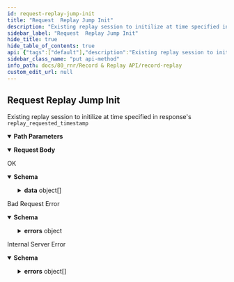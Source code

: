```yaml
---
id: request-replay-jump-init
title: "Request  Replay Jump Init"
description: "Existing replay session to initilize at time specified in response's `replay_requested_timestamp`"
sidebar_label: "Request  Replay Jump Init"
hide_title: true
hide_table_of_contents: true
api: {"tags":["default"],"description":"Existing replay session to initilize at time specified in response's `replay_requested_timestamp`","requestBody":{"content":{"application/json":{"schema":{"type":"object","properties":{"replay_requested_timestamp":{"description":"Mandatory field of replay start time","type":"string"}},"required":["replay_requested_timestamp"],"example":{"replay_requested_timestamp":"2023-06-13T01:00:00Z"}}}}},"parameters":[{"name":"replayid","in":"path","description":"ID of replay to jump replay start time","schema":{"type":"string"},"required":true,"example":"ab076d0a-31b5-41b5-84f9-5188895dea13"}],"responses":{"200":{"description":"OK","content":{"application/json":{"schema":{"type":"object","properties":{"data":{"type":"array","items":{"type":"object","properties":{"id":{"type":"string"},"created_at":{"type":"string"},"updated_at":{"type":"string"},"status":{"type":"string"},"display_status":{"type":"string"},"replay_start_timestamp":{"type":"string"},"replay_end_timestamp":{"type":"string"},"replay_last_timestamp":{"type":"string"}}}},"sent_at":{"type":"string"}}},"example":{"data":[{"id":"ab076d0a-31b5-41b5-84f9-5188895dea13","created_at":"2023-06-15T18:42:11.709957+00:00","updated_at":"2023-06-15T18:52:03.540681+00:00","status":"NONE","display_status":"REPLAY_INIT_REQUESTED","replay_start_timestamp":"2023-06-13T00:00:00Z","replay_end_timestamp":"2023-06-13T03:00:00Z","replay_last_timestamp":"2023-06-13T01:00:00Z"}],"sent_at":"2023-06-15T18:52:03Z"}}}},"400":{"description":"Bad Request Error","content":{"application/json":{"schema":{"type":"object","properties":{"sent_at":{"type":"string"},"errors":{"type":"object","properties":{"message":{"type":"string"}}}}},"example":{"sent_at":"2023-06-15T18:48:12Z","errors":[{"message":"Session id 'ab076d0a-31b5-41b5-84f9-5188895dea13'  doesn't exist"}]}}}},"500":{"description":"Internal Server Error","content":{"application/json":{"schema":{"type":"object","properties":{"sent_at":{"type":"string"},"errors":{"type":"array","items":{"type":"object","properties":{"message":{"type":"string"}}}}}},"example":{"sent_at":"2023-06-15T18:43:30Z","errors":[{"message":"service is not yet ready"}]}}}}},"method":"put","path":"/v1/replay/{replayid}/init","servers":[{"url":"http://rnr.dev2.ar2","description":"Default server"}],"jsonRequestBodyExample":{"replay_requested_timestamp":"2023-06-13T01:00:00Z"},"info":{"title":"Record & Replay","version":"1.0.0","description":"API for record & replay service"},"postman":{"name":"Request  Replay Jump Init","description":{"content":"Existing replay session to initilize at time specified in response's `replay_requested_timestamp`","type":"text/plain"},"url":{"path":["v1","replay",":replayid","init"],"host":["{{baseUrl}}"],"query":[],"variable":[{"disabled":false,"description":{"content":"(Required) ID of replay to jump replay start time","type":"text/plain"},"type":"any","value":"","key":"replayid"}]},"header":[{"key":"Content-Type","value":"application/json"},{"key":"Accept","value":"application/json"}],"method":"PUT","body":{"mode":"raw","raw":"\"\"","options":{"raw":{"language":"json"}}}}}
sidebar_class_name: "put api-method"
info_path: docs/80_rnr/Record & Replay API/record-replay
custom_edit_url: null
---
```



## Request  Replay Jump Init



Existing replay session to initilize at time specified in response's `replay_requested_timestamp`

<details style={{"marginBottom":"1rem"}} data-collapsed={false} open={true}><summary style={{}}><strong>Path Parameters</strong></summary><div><ul><ParamsItem className={"paramsItem"} param={{"name":"replayid","in":"path","description":"ID of replay to jump replay start time","schema":{"type":"string"},"required":true,"example":"ab076d0a-31b5-41b5-84f9-5188895dea13"}}></ParamsItem></ul></div></details><MimeTabs><TabItem label={"application/json"} value={"application/json-schema"}><details style={{}} data-collapsed={false} open={true}><summary style={{"textAlign":"left"}}><strong>Request Body</strong></summary><div style={{"textAlign":"left","marginLeft":"1rem"}}></div><ul style={{"marginLeft":"1rem"}}><SchemaItem collapsible={false} name={"replay_requested_timestamp"} required={true} deprecated={undefined} schemaDescription={"Mandatory field of replay start time"} schemaName={"string"} qualifierMessage={undefined} defaultValue={undefined}></SchemaItem></ul></details></TabItem></MimeTabs><div><ApiTabs><TabItem label={"200"} value={"200"}><div>

OK

</div><div><MimeTabs schemaType={"response"}><TabItem label={"application/json"} value={"application/json"}><SchemaTabs><TabItem label={"Schema"} value={"Schema"}><details style={{}} data-collapsed={false} open={true}><summary style={{"textAlign":"left"}}><strong>Schema</strong></summary><div style={{"textAlign":"left","marginLeft":"1rem"}}></div><ul style={{"marginLeft":"1rem"}}><SchemaItem collapsible={true} className={"schemaItem"}><details style={{}}><summary style={{}}><strong>data</strong><span style={{"opacity":"0.6"}}> object[]</span></summary><div style={{"marginLeft":"1rem"}}><SchemaItem collapsible={false} name={"id"} required={false} deprecated={undefined} schemaDescription={undefined} schemaName={"string"} qualifierMessage={undefined} defaultValue={undefined}></SchemaItem><SchemaItem collapsible={false} name={"created_at"} required={false} deprecated={undefined} schemaDescription={undefined} schemaName={"string"} qualifierMessage={undefined} defaultValue={undefined}></SchemaItem><SchemaItem collapsible={false} name={"updated_at"} required={false} deprecated={undefined} schemaDescription={undefined} schemaName={"string"} qualifierMessage={undefined} defaultValue={undefined}></SchemaItem><SchemaItem collapsible={false} name={"status"} required={false} deprecated={undefined} schemaDescription={undefined} schemaName={"string"} qualifierMessage={undefined} defaultValue={undefined}></SchemaItem><SchemaItem collapsible={false} name={"display_status"} required={false} deprecated={undefined} schemaDescription={undefined} schemaName={"string"} qualifierMessage={undefined} defaultValue={undefined}></SchemaItem><SchemaItem collapsible={false} name={"replay_start_timestamp"} required={false} deprecated={undefined} schemaDescription={undefined} schemaName={"string"} qualifierMessage={undefined} defaultValue={undefined}></SchemaItem><SchemaItem collapsible={false} name={"replay_end_timestamp"} required={false} deprecated={undefined} schemaDescription={undefined} schemaName={"string"} qualifierMessage={undefined} defaultValue={undefined}></SchemaItem><SchemaItem collapsible={false} name={"replay_last_timestamp"} required={false} deprecated={undefined} schemaDescription={undefined} schemaName={"string"} qualifierMessage={undefined} defaultValue={undefined}></SchemaItem></div></details></SchemaItem><SchemaItem collapsible={false} name={"sent_at"} required={false} deprecated={undefined} schemaDescription={undefined} schemaName={"string"} qualifierMessage={undefined} defaultValue={undefined}></SchemaItem></ul></details></TabItem><TabItem label={"Example (from schema)"} value={"Example (from schema)"}><ResponseSamples responseExample={"{\n  \"data\": [\n    {\n      \"id\": \"string\",\n      \"created_at\": \"string\",\n      \"updated_at\": \"string\",\n      \"status\": \"string\",\n      \"display_status\": \"string\",\n      \"replay_start_timestamp\": \"string\",\n      \"replay_end_timestamp\": \"string\",\n      \"replay_last_timestamp\": \"string\"\n    }\n  ],\n  \"sent_at\": \"string\"\n}"} language={"json"}></ResponseSamples></TabItem><TabItem label={"Example"} value={"Example"}><ResponseSamples responseExample={"{\n  \"data\": [\n    {\n      \"id\": \"ab076d0a-31b5-41b5-84f9-5188895dea13\",\n      \"created_at\": \"2023-06-15T18:42:11.709957+00:00\",\n      \"updated_at\": \"2023-06-15T18:52:03.540681+00:00\",\n      \"status\": \"NONE\",\n      \"display_status\": \"REPLAY_INIT_REQUESTED\",\n      \"replay_start_timestamp\": \"2023-06-13T00:00:00Z\",\n      \"replay_end_timestamp\": \"2023-06-13T03:00:00Z\",\n      \"replay_last_timestamp\": \"2023-06-13T01:00:00Z\"\n    }\n  ],\n  \"sent_at\": \"2023-06-15T18:52:03Z\"\n}"} language={"json"}></ResponseSamples></TabItem></SchemaTabs></TabItem></MimeTabs></div></TabItem><TabItem label={"400"} value={"400"}><div>

Bad Request Error

</div><div><MimeTabs schemaType={"response"}><TabItem label={"application/json"} value={"application/json"}><SchemaTabs><TabItem label={"Schema"} value={"Schema"}><details style={{}} data-collapsed={false} open={true}><summary style={{"textAlign":"left"}}><strong>Schema</strong></summary><div style={{"textAlign":"left","marginLeft":"1rem"}}></div><ul style={{"marginLeft":"1rem"}}><SchemaItem collapsible={false} name={"sent_at"} required={false} deprecated={undefined} schemaDescription={undefined} schemaName={"string"} qualifierMessage={undefined} defaultValue={undefined}></SchemaItem><SchemaItem collapsible={true} className={"schemaItem"}><details style={{}}><summary style={{}}><strong>errors</strong><span style={{"opacity":"0.6"}}> object</span></summary><div style={{"marginLeft":"1rem"}}><SchemaItem collapsible={false} name={"message"} required={false} deprecated={undefined} schemaDescription={undefined} schemaName={"string"} qualifierMessage={undefined} defaultValue={undefined}></SchemaItem></div></details></SchemaItem></ul></details></TabItem><TabItem label={"Example (from schema)"} value={"Example (from schema)"}><ResponseSamples responseExample={"{\n  \"sent_at\": \"string\",\n  \"errors\": {\n    \"message\": \"string\"\n  }\n}"} language={"json"}></ResponseSamples></TabItem><TabItem label={"Example"} value={"Example"}><ResponseSamples responseExample={"{\n  \"sent_at\": \"2023-06-15T18:48:12Z\",\n  \"errors\": [\n    {\n      \"message\": \"Session id 'ab076d0a-31b5-41b5-84f9-5188895dea13'  doesn't exist\"\n    }\n  ]\n}"} language={"json"}></ResponseSamples></TabItem></SchemaTabs></TabItem></MimeTabs></div></TabItem><TabItem label={"500"} value={"500"}><div>

Internal Server Error

</div><div><MimeTabs schemaType={"response"}><TabItem label={"application/json"} value={"application/json"}><SchemaTabs><TabItem label={"Schema"} value={"Schema"}><details style={{}} data-collapsed={false} open={true}><summary style={{"textAlign":"left"}}><strong>Schema</strong></summary><div style={{"textAlign":"left","marginLeft":"1rem"}}></div><ul style={{"marginLeft":"1rem"}}><SchemaItem collapsible={false} name={"sent_at"} required={false} deprecated={undefined} schemaDescription={undefined} schemaName={"string"} qualifierMessage={undefined} defaultValue={undefined}></SchemaItem><SchemaItem collapsible={true} className={"schemaItem"}><details style={{}}><summary style={{}}><strong>errors</strong><span style={{"opacity":"0.6"}}> object[]</span></summary><div style={{"marginLeft":"1rem"}}><SchemaItem collapsible={false} name={"message"} required={false} deprecated={undefined} schemaDescription={undefined} schemaName={"string"} qualifierMessage={undefined} defaultValue={undefined}></SchemaItem></div></details></SchemaItem></ul></details></TabItem><TabItem label={"Example (from schema)"} value={"Example (from schema)"}><ResponseSamples responseExample={"{\n  \"sent_at\": \"string\",\n  \"errors\": [\n    {\n      \"message\": \"string\"\n    }\n  ]\n}"} language={"json"}></ResponseSamples></TabItem><TabItem label={"Example"} value={"Example"}><ResponseSamples responseExample={"{\n  \"sent_at\": \"2023-06-15T18:43:30Z\",\n  \"errors\": [\n    {\n      \"message\": \"service is not yet ready\"\n    }\n  ]\n}"} language={"json"}></ResponseSamples></TabItem></SchemaTabs></TabItem></MimeTabs></div></TabItem></ApiTabs></div>
      